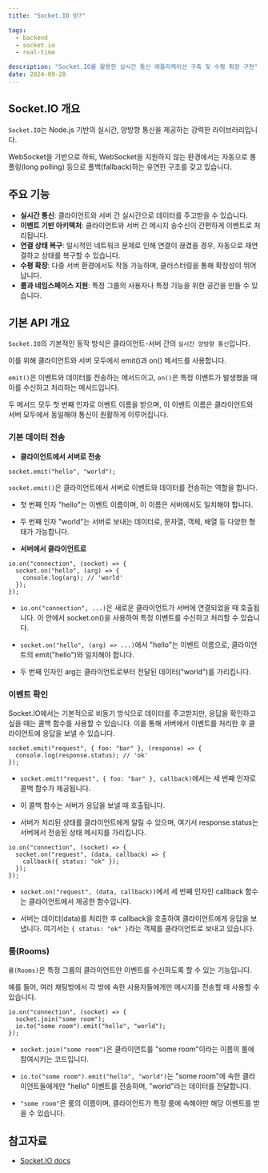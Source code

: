 ```yaml
---
title: "Socket.IO 란?"

tags:
  - backend
  - socket.io
  - real-time

description: "Socket.IO를 활용한 실시간 통신 애플리케이션 구축 및 수평 확장 구현"
date: 2024-09-28
---
```


## Socket.IO 개요

`Socket.IO`는 Node.js 기반의 실시간, 양방향 통신을 제공하는 강력한 라이브러리입니다.

WebSocket을 기반으로 하되, WebSocket을 지원하지 않는 환경에서는 자동으로 롱 폴링(long polling) 등으로 폴백(fallback)하는 유연한 구조를 갖고 있습니다.

## 주요 기능

- **실시간 통신**: 클라이언트와 서버 간 실시간으로 데이터를 주고받을 수 있습니다.
- **이벤트 기반 아키텍처**: 클라이언트와 서버 간 메시지 송수신이 간편하게 이벤트로 처리됩니다.
- **연결 상태 복구**: 일시적인 네트워크 문제로 인해 연결이 끊겼을 경우, 자동으로 재연결하고 상태를 복구할 수 있습니다.
- **수평 확장**: 다중 서버 환경에서도 작동 가능하며, 클러스터링을 통해 확장성이 뛰어납니다.
- **룸과 네임스페이스 지원**: 특정 그룹의 사용자나 특정 기능을 위한 공간을 만들 수 있습니다.

## 기본 API 개요

`Socket.IO`의 기본적인 동작 방식은 클라이언트-서버 간의 `실시간 양방향 통신`입니다.

이를 위해 클라이언트와 서버 모두에서 emit()과 on() 메서드를 사용합니다.

`emit()`은 이벤트와 데이터를 전송하는 메서드이고, `on()`은 특정 이벤트가 발생했을 때 이를 수신하고 처리하는 메서드입니다.

두 메서드 모두 첫 번째 인자로 이벤트 이름을 받으며, 이 이벤트 이름은 클라이언트와 서버 모두에서 동일해야 통신이 원활하게 이루어집니다.

### 기본 데이터 전송

- **클라이언트에서 서버로 전송**

```javascript:client
socket.emit("hello", "world");
```

`socket.emit()`은 클라이언트에서 서버로 이벤트와 데이터를 전송하는 역할을 합니다.

- 첫 번째 인자 "hello"는 이벤트 이름이며, 이 이름은 서버에서도 일치해야 합니다.
- 두 번째 인자 "world"는 서버로 보내는 데이터로, 문자열, 객체, 배열 등 다양한 형태가 가능합니다.

- **서버에서 클라이언트로**

```javascript:server
io.on("connection", (socket) => {
  socket.on("hello", (arg) => {
    console.log(arg); // 'world'
  });
});
```

- `io.on("connection", ...)`은 새로운 클라이언트가 서버에 연결되었을 때 호출됩니다. 이 안에서 socket.on()을 사용하여 특정 이벤트를 수신하고 처리할 수 있습니다.

- `socket.on("hello", (arg) => ...)`에서 "hello"는 이벤트 이름으로, 클라이언트의 emit("hello")와 일치해야 합니다.

- 두 번째 인자인 arg는 클라이언트로부터 전달된 데이터("world")를 가리킵니다.

### 이벤트 확인

Socket.IO에서는 기본적으로 비동기 방식으로 데이터를 주고받지만, 응답을 확인하고 싶을 때는 콜백 함수를 사용할 수 있습니다. 이를 통해 서버에서 이벤트를 처리한 후 클라이언트에 응답을 보낼 수 있습니다.

```javascript:client
socket.emit("request", { foo: "bar" }, (response) => {
  console.log(response.status); // 'ok'
});
```

- `socket.emit("request", { foo: "bar" }, callback)`에서는 세 번째 인자로 콜백 함수가 제공됩니다.

- 이 콜백 함수는 서버가 응답을 보낼 때 호출됩니다.

- 서버가 처리된 상태를 클라이언트에게 알릴 수 있으며, 여기서 response.status는 서버에서 전송된 상태 메시지를 가리킵니다.

```javascript:server
io.on("connection", (socket) => {
  socket.on("request", (data, callback) => {
    callback({ status: "ok" });
  });
});
```

- `socket.on("request", (data, callback))`에서 세 번째 인자인 callback 함수는 클라이언트에서 제공한 함수입니다.

- 서버는 데이터(data)를 처리한 후 callback을 호출하여 클라이언트에게 응답을 보냅니다. 여기서는 `{ status: "ok" }`라는 객체를 클라이언트로 보내고 있습니다.

### 룸(Rooms)

`룸(Rooms)`은 특정 그룹의 클라이언트만 이벤트를 수신하도록 할 수 있는 기능입니다.

예를 들어, 여러 채팅방에서 각 방에 속한 사용자들에게만 메시지를 전송할 때 사용할 수 있습니다.

```javascript:server
io.on("connection", (socket) => {
  socket.join("some room");
  io.to("some room").emit("hello", "world");
});
```

- `socket.join("some room")`은 클라이언트를 "some room"이라는 이름의 룸에 참여시키는 코드입니다.

- `io.to("some room").emit("hello", "world")`는 "some room"에 속한 클라이언트들에게만 "hello" 이벤트를 전송하며, "world"라는 데이터를 전달합니다.

- `"some room"`은 룸의 이름이며, 클라이언트가 특정 룸에 속해야만 해당 이벤트를 받을 수 있습니다.

## 참고자료

- [Socket.IO docs](https://socket.io/docs/v4/tutorial/introduction "공식문서")
